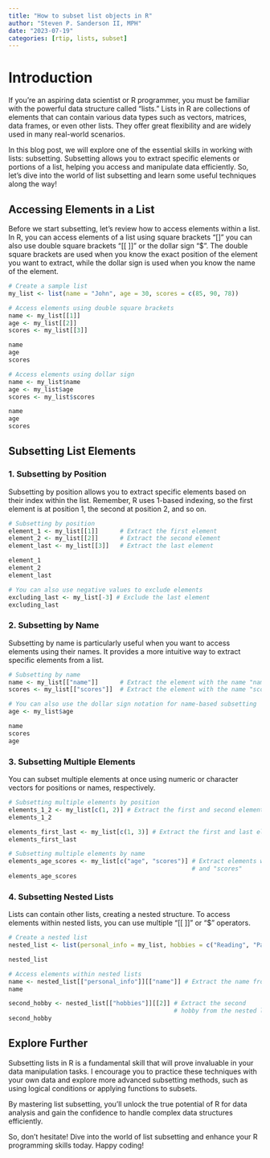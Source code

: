 ```yaml
---
title: "How to subset list objects in R"
author: "Steven P. Sanderson II, MPH"
date: "2023-07-19"
categories: [rtip, lists, subset]
---
```


# Introduction

If you're an aspiring data scientist or R programmer, you must be familiar with the powerful data structure called "lists." Lists in R are collections of elements that can contain various data types such as vectors, matrices, data frames, or even other lists. They offer great flexibility and are widely used in many real-world scenarios.

In this blog post, we will explore one of the essential skills in working with lists: subsetting. Subsetting allows you to extract specific elements or portions of a list, helping you access and manipulate data efficiently. So, let's dive into the world of list subsetting and learn some useful techniques along the way!

## Accessing Elements in a List

Before we start subsetting, let's review how to access elements within a list. In R, you can access elements of a list using square brackets "[]" you can also use double square brackets "[[ ]]" or the dollar sign "$". The double square brackets are used when you know the exact position of the element you want to extract, while the dollar sign is used when you know the name of the element.

```r
# Create a sample list
my_list <- list(name = "John", age = 30, scores = c(85, 90, 78))

# Access elements using double square brackets
name <- my_list[[1]]
age <- my_list[[2]]
scores <- my_list[[3]]

name
age
scores

# Access elements using dollar sign
name <- my_list$name
age <- my_list$age
scores <- my_list$scores

name
age
scores
```

## Subsetting List Elements

### 1. Subsetting by Position

Subsetting by position allows you to extract specific elements based on their index within the list. Remember, R uses 1-based indexing, so the first element is at position 1, the second at position 2, and so on.

```r
# Subsetting by position
element_1 <- my_list[[1]]      # Extract the first element
element_2 <- my_list[[2]]      # Extract the second element
element_last <- my_list[[3]]   # Extract the last element

element_1
element_2
element_last

# You can also use negative values to exclude elements
excluding_last <- my_list[-3] # Exclude the last element
excluding_last
```

### 2. Subsetting by Name

Subsetting by name is particularly useful when you want to access elements using their names. It provides a more intuitive way to extract specific elements from a list.

```r
# Subsetting by name
name <- my_list[["name"]]      # Extract the element with the name "name"
scores <- my_list[["scores"]]  # Extract the element with the name "scores"

# You can also use the dollar sign notation for name-based subsetting
age <- my_list$age

name
scores
age
```

### 3. Subsetting Multiple Elements

You can subset multiple elements at once using numeric or character vectors for positions or names, respectively.

```r
# Subsetting multiple elements by position
elements_1_2 <- my_list[c(1, 2)] # Extract the first and second elements
elements_1_2

elements_first_last <- my_list[c(1, 3)] # Extract the first and last elements
elements_first_last

# Subsetting multiple elements by name
elements_age_scores <- my_list[c("age", "scores")] # Extract elements with names "age" 
                                                   # and "scores"
elements_age_scores
```

### 4. Subsetting Nested Lists

Lists can contain other lists, creating a nested structure. To access elements within nested lists, you can use multiple "[[ ]]" or "$" operators.

```r
# Create a nested list
nested_list <- list(personal_info = my_list, hobbies = c("Reading", "Painting"))

nested_list

# Access elements within nested lists
name <- nested_list[["personal_info"]][["name"]] # Extract the name from the nested list
name

second_hobby <- nested_list[["hobbies"]][[2]] # Extract the second 
                                              # hobby from the nested list
second_hobby
```

## Explore Further

Subsetting lists in R is a fundamental skill that will prove invaluable in your data manipulation tasks. I encourage you to practice these techniques with your own data and explore more advanced subsetting methods, such as using logical conditions or applying functions to subsets.

By mastering list subsetting, you'll unlock the true potential of R for data analysis and gain the confidence to handle complex data structures efficiently.

So, don't hesitate! Dive into the world of list subsetting and enhance your R programming skills today. Happy coding!
